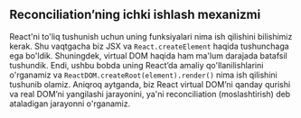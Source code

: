 ## Reconciliation’ning ichki ishlash mexanizmi

React'ni to'liq tushunish uchun uning funksiyalari nima ish qilishini bilishimiz kerak. Shu vaqtgacha biz JSX va `React.createElement` haqida tushunchaga ega bo'ldik. Shuningdek, virtual DOM haqida ham ma'lum darajada batafsil tushundik. Endi, ushbu bobda uning React’da amaliy qo'llanilishlarini o'rganamiz va `ReactDOM.createRoot(element).render()` nima ish qilishini tushunib olamiz. Aniqroq aytganda, biz React virtual DOM’ni qanday qurishi va real DOM’ni yangilashi jarayonini, ya'ni reconciliation (moslashtirish) deb ataladigan jarayonni o'rganamiz.